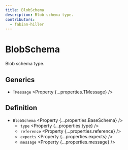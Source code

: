 ```yaml
---
title: BlobSchema
description: Blob schema type.
contributors:
  - fabian-hiller
---
```



# BlobSchema

Blob schema type.

## Generics

- `TMessage` <Property {...properties.TMessage} />

## Definition

- `BlobSchema` <Property {...properties.BaseSchema} />
  - `type` <Property {...properties.type} />
  - `reference` <Property {...properties.reference} />
  - `expects` <Property {...properties.expects} />
  - `message` <Property {...properties.message} />
